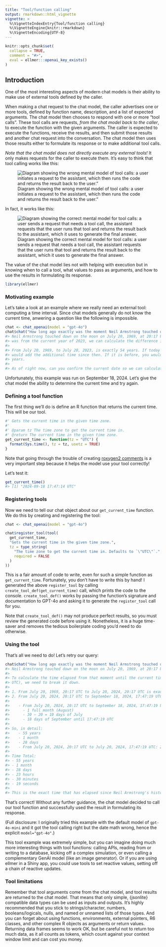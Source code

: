 ```yaml
---
title: "Tool/function calling"
output: rmarkdown::html_vignette
vignette: >
  %\VignetteIndexEntry{Tool/function calling}
  %\VignetteEngine{knitr::rmarkdown}
  %\VignetteEncoding{UTF-8}
---
```


```r
knitr::opts_chunk$set(
  collapse = TRUE,
  comment = "#>",
  eval = ellmer:::openai_key_exists()
)
```

## Introduction

One of the most interesting aspects of modern chat models is their ability to make use of external tools defined by the caller.

When making a chat request to the chat model, the caller advertises one or more tools, defined by function name, description, and a list of expected arguments. The chat model then chooses to respond with one or more "tool calls". These tool calls are requests, *from the chat model back to the caller*, to execute the function with the given arguments. The caller is expected to execute the functions, receive the results, and then submit those results and another chat request into the conversation. The chat model then uses those results either to formulate its response or to make additional tool calls.

*Note that the chat model does not directly execute any external tools!* It only makes requests for the caller to execute them. It's easy to think that tool calling works like this:

![Diagram showing the wrong mental model of tool calls: a user initiates a request to the assistant, which then runs the code and returns the result back to the user."](tool-calling-wrong.svg)

In fact, it works like this:

![Diagram showing the correct mental model for tool calls: a user sends a request that needs a tool call, the assistant requests that the user runs that tool and returns the result back to the assistant, which it uses to generate the final answer.](tool-calling-right.svg)

The value of the chat model lies not with helping with execution but in knowing when to call a tool, what values to pass as arguments, and how to use the results in formulating its response.

```r
library(ellmer)
```

### Motivating example

Let's take a look at an example where we really need an external tool: computing a time interval. Since chat models generally do not know the current time, anwering a question like the following is impossible.

```r
chat <- chat_openai(model = "gpt-4o")
chat$chat("How long ago exactly was the moment Neil Armstrong touched down on the moon?")
#> Neil Armstrong touched down on the moon on July 20, 1969, at 20:17 UTC. To determine how long ago that
#> was from the current year of 2023, we can calculate the difference in years, months, and days.
#>
#> From July 20, 1969, to July 20, 2023, is exactly 54 years. If today's date is after July 20, 2023, you
#> would add the additional time since then. If it is before, you would consider slightly less than 54
#> years.
#>
#> As of right now, can you confirm the current date so we can calculate the precise duration?
```

Unfortunately, this example was run on September 18, 2024. Let's give the chat model the ability to determine the current time and try again.

### Defining a tool function

The first thing we'll do is define an R function that returns the current time. This will be our tool.

```r
#' Gets the current time in the given time zone.
#'
#' @param tz The time zone to get the current time in.
#' @return The current time in the given time zone.
get_current_time <- function(tz = "UTC") {
  format(Sys.time(), tz = tz, usetz = TRUE)
}
```

Note that going through the trouble of creating [roxygen2 comments](https://roxygen2.r-lib.org/) is a very important step because it helps the model use your tool correctly!

Let's test it:

```r
get_current_time()
#> [1] "2024-09-18 17:47:14 UTC"
```

### Registering tools

Now we need to tell our chat object about our `get_current_time` function. We do this by creating and registering the tool:

```r
chat <- chat_openai(model = "gpt-4o")

chat$register_tool(tool(
  get_current_time,
  "Gets the current time in the given time zone.",
  tz = type_string(
    "The time zone to get the current time in. Defaults to `\"UTC\"`.",
    required = FALSE
  )
))
```

This is a fair amount of code to write, even for such a simple function as `get_current_time`. Fortunately, you don't have to write this by hand! I generated the above `register_tool` by calling `create_tool_def(get_current_time)` call, which prints the code to the console. `create_tool_def()` works by passing the function's signature and documentation to GPT-4o and asking it to generate the `register_tool` call for you.

Note that `create_tool_def()` may not produce perfect results, so you must review the generated code before using it. Nonetheless, it is a huge time-saver and removes the tedious boilerplate coding you'd need to do otherwise.

### Using the tool

That's all we need to do! Let's retry our query:

```r
chat$chat("How long ago exactly was the moment Neil Armstrong touched down on the moon?")
#> Neil Armstrong touched down on the moon on July 20, 1969, at 20:17 UTC.
#>
#> To calculate the time elapsed from that moment until the current time (September 18, 2024, 17:47:19
#> UTC), we need to break it down.
#>
#> 1. From July 20, 1969, 20:17 UTC to July 20, 2024, 20:17 UTC is exactly 55 years.
#> 2. From July 20, 2024, 20:17 UTC to September 18, 2024, 17:47:19 UTC, we need to further break down:
#>
#>    - From July 20, 2024, 20:17 UTC to September 18, 2024, 17:47:19 UTC, which is:
#>      - 1 full month (August)
#>      - 30 – 20 = 10 days of July
#>      - 18 days of September until 17:47:19 UTC
#>
#> So, in detail:
#>    - 55 years
#>    - 1 month
#>    - 28 days
#>    - From July 20, 2024, 20:17 UTC to July 20, 2024, 17:47:19 UTC: 23 hours, 30 minutes, and 19 seconds
#>
#> Time Total:
#> - 55 years
#> - 1 month
#> - 28 days
#> - 23 hours
#> - 30 minutes
#> - 19 seconds
#>
#> This is the exact time that has elapsed since Neil Armstrong's historic touchdown on the moon.
```

That's correct! Without any further guidance, the chat model decided to call our tool function and successfully used the result in formulating its response.

(Full disclosure: I originally tried this example with the default model of `gpt-4o-mini` and it got the tool calling right but the date math wrong, hence the explicit `model="gpt-4o"`.)

This tool example was extremely simple, but you can imagine doing much more interesting things with tool functions: calling APIs, reading from or writing to a database, kicking off a complex simulation, or even calling a complementary GenAI model (like an image generator). Or if you are using ellmer in a Shiny app, you could use tools to set reactive values, setting off a chain of reactive updates.

### Tool limitations

Remember that tool arguments come from the chat model, and tool results are returned to the chat model. That means that only simple, {jsonlite} compatible data types can be used as inputs and outputs. It's highly recommended that you stick to strings/character, numbers, booleans/logicals, nulls, and named or unnamed lists of those types. And you can forget about using functions, environments, external pointers, R6 classes, and other complex R objects as arguments or return values. Returning data frames seems to work OK, but be careful not to return too much data, as it all counts as tokens, which count against your context window limit and can cost you money.
